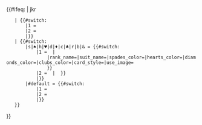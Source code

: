 {{#ifeq: {{lc: {{{1|}}} }} | jkr
	| {{#switch:{{{2|}}}
		|1 = {{Cards/core| jkr |
			|rank_name={{{rank_name|}}}|suit_name={{{suit_name|}}}|spades_color={{{spades_color|}}}|hearts_color={{{hearts_color|}}}|diamonds_color={{{diamonds_color|}}}|clubs_color={{{clubs_color|}}}|card_style={{{card_style|}}}|use_image={{{use_image|}}}
			}}
		|2 = {{Cards/core3| jkr |}}
		|}}
	| {{#switch: {{lc: {{Str index| {{{1|}}} | {{Strlen quick|{{Trim|{{{1|}}}}}}} }} }}<!-- the rightmost one character -->
		|s|♠|h|♥|d|♦|c|♣|r|b|& = {{#switch:{{{2|}}}
			|1 = {{Cards/core| {{Str left| {{{1|}}} | {{#expr: {{Strlen quick|{{Trim|{{{1|}}}}}}} - 1 }} }} | {{Str index| {{{1|}}} | {{Strlen quick|{{Trim|{{{1|}}}}}}} }}
				|rank_name={{{rank_name|}}}|suit_name={{{suit_name|}}}|spades_color={{{spades_color|}}}|hearts_color={{{hearts_color|}}}|diamonds_color={{{diamonds_color|}}}|clubs_color={{{clubs_color|}}}|card_style={{{card_style|}}}|use_image={{{use_image|}}}
				}}
			|2 = {{Cards/core3| {{Str left| {{{1|}}} | {{#expr: {{Strlen quick|{{Trim|{{{1|}}}}}}} - 1 }} }} | {{Str index| {{{1|}}} | {{Strlen quick|{{Trim|{{{1|}}}}}}} }} }}
			|}}
		|#default = {{#switch:{{{2|}}}
			|1 = {{Cards/core| {{{1|}}} |
				|rank_name={{{rank_name|}}}|suit_name={{{suit_name|}}}|spades_color={{{spades_color|}}}|hearts_color={{{hearts_color|}}}|diamonds_color={{{diamonds_color|}}}|clubs_color={{{clubs_color|}}}|card_style={{{card_style|}}}|use_image={{{use_image|}}}
				}}
			|2 = {{Cards/core3| {{{1|}}} |}}
			|}}
	}}
}}